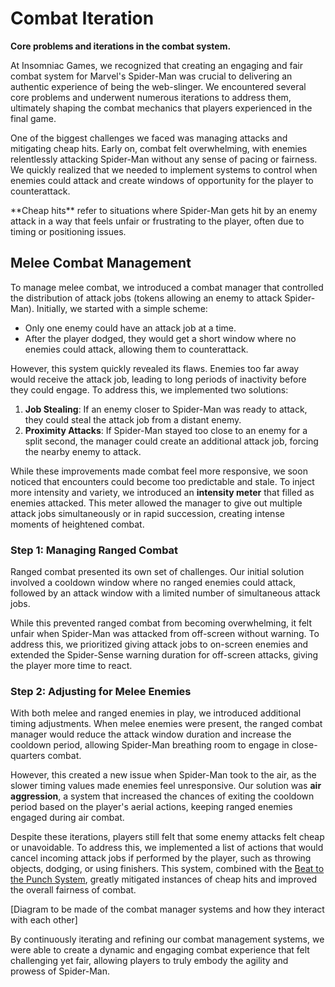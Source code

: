 
# Combat Iteration

**Core problems and iterations in the combat system.**

At Insomniac Games, we recognized that creating an engaging and fair combat system for Marvel's Spider-Man was crucial to delivering an authentic experience of being the web-slinger. We encountered several core problems and underwent numerous iterations to address them, ultimately shaping the combat mechanics that players experienced in the final game.

One of the biggest challenges we faced was managing attacks and mitigating cheap hits. Early on, combat felt overwhelming, with enemies relentlessly attacking Spider-Man without any sense of pacing or fairness. We quickly realized that we needed to implement systems to control when enemies could attack and create windows of opportunity for the player to counterattack.

<Callout emoji="🚨">
**Cheap hits** refer to situations where Spider-Man gets hit by an enemy attack in a way that feels unfair or frustrating to the player, often due to timing or positioning issues.
</Callout>

## Melee Combat Management

To manage melee combat, we introduced a combat manager that controlled the distribution of attack jobs (tokens allowing an enemy to attack Spider-Man). Initially, we started with a simple scheme:

- Only one enemy could have an attack job at a time.
- After the player dodged, they would get a short window where no enemies could attack, allowing them to counterattack.

However, this system quickly revealed its flaws. Enemies too far away would receive the attack job, leading to long periods of inactivity before they could engage. To address this, we implemented two solutions:

1. **Job Stealing**: If an enemy closer to Spider-Man was ready to attack, they could steal the attack job from a distant enemy.
2. **Proximity Attacks**: If Spider-Man stayed too close to an enemy for a split second, the manager could create an additional attack job, forcing the nearby enemy to attack.

While these improvements made combat feel more responsive, we soon noticed that encounters could become too predictable and stale. To inject more intensity and variety, we introduced an **intensity meter** that filled as enemies attacked. This meter allowed the manager to give out multiple attack jobs simultaneously or in rapid succession, creating intense moments of heightened combat.

<Steps>

### Step 1: Managing Ranged Combat

Ranged combat presented its own set of challenges. Our initial solution involved a cooldown window where no ranged enemies could attack, followed by an attack window with a limited number of simultaneous attack jobs.

While this prevented ranged combat from becoming overwhelming, it felt unfair when Spider-Man was attacked from off-screen without warning. To address this, we prioritized giving attack jobs to on-screen enemies and extended the Spider-Sense warning duration for off-screen attacks, giving the player more time to react.

### Step 2: Adjusting for Melee Enemies

With both melee and ranged enemies in play, we introduced additional timing adjustments. When melee enemies were present, the ranged combat manager would reduce the attack window duration and increase the cooldown period, allowing Spider-Man breathing room to engage in close-quarters combat.

However, this created a new issue when Spider-Man took to the air, as the slower timing values made enemies feel unresponsive. Our solution was **air aggression**, a system that increased the chances of exiting the cooldown period based on the player's aerial actions, keeping ranged enemies engaged during air combat.

</Steps>

Despite these iterations, players still felt that some enemy attacks felt cheap or unavoidable. To address this, we implemented a list of actions that would cancel incoming attack jobs if performed by the player, such as throwing objects, dodging, or using finishers. This system, combined with the [Beat to the Punch System](/combat-iteration/beat-to-the-punch-system), greatly mitigated instances of cheap hits and improved the overall fairness of combat.

[Diagram to be made of the combat manager systems and how they interact with each other]

By continuously iterating and refining our combat management systems, we were able to create a dynamic and engaging combat experience that felt challenging yet fair, allowing players to truly embody the agility and prowess of Spider-Man.